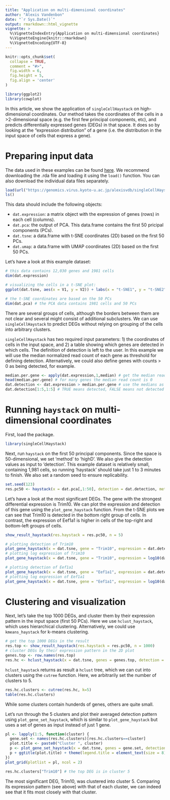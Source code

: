 ```yaml
---
title: "Application on multi-dimensional coordinates"
author: "Alexis Vandenbon"
date: "`r Sys.Date()`"
output: rmarkdown::html_vignette
vignette: >
  %\VignetteIndexEntry{Application on multi-dimensional coordinates}
  %\VignetteEngine{knitr::rmarkdown}
  %\VignetteEncoding{UTF-8}
---
```


```r
knitr::opts_chunk$set(
  collapse = TRUE,
  comment = "#>",
  fig.width = 6,
  fig.height = 5,
  fig.align = 'center'
)

library(ggplot2)
library(cowplot)
```


In this article, we show the application of `singleCellHaystack` on high-dimensional coordinates. Our method takes the coordinates of the cells in a >2-dimensional space (e.g. the first few principal components, etc), and predicts differentially expressed genes (DEGs) in that space. It does so by looking at the "expression distribution" of a gene (i.e. the distribution in the input space of cells that express a gene).

# Preparing input data
The data used in these examples can be found [here](https://genomics.virus.kyoto-u.ac.jp/alexisvdb/singleCellHaystack/). We recommend downloading the .rda file and loading it using the `load()` function. You can also download the individual data files separately.

```r
load(url("https://genomics.virus.kyoto-u.ac.jp/alexisvdb/singleCellHaystack/tabula_muris_marrow_P7_2.rda"))
ls()
```

This data should include the following objects:

- `dat.expression`: a matrix object with the expression of genes (rows) in each cell (columns).
- `dat.pca`:        the output of PCA. This data.frame contains the first 50 pricipal components (PCs).
- `dat.tsne`:       a data.frame with t-SNE coordinates (2D) based on the first 50 PCs.
- `dat.umap`:       a data.frame with UMAP coordinates (2D) based on the first 50 PCs.

Let's have a look at this example dataset:

```r
# this data contains 12,030 genes and 1981 cells
dim(dat.expression)

# visualizing the cells in a t-SNE plot:
ggplot(dat.tsne, aes(x = V1, y = V2)) + labs(x = "t-SNE1", y = "t-SNE2") + geom_point()

# the t-SNE coordinates are based on the 50 PCs
dim(dat.pca) # the PCA data contains 1981 cells and 50 PCs
```

There are several groups of cells, although the borders between them are not clear and several might consist of additional subclusters. We can use `singleCellHaystack` to predict DEGs without relying on grouping of the cells into arbitrary clusters.

`singleCellHaystack` has two required input parameters: 1) the coordinates of cells in the input space, and 2) a table showing which genes are detected in which cells. The definition of detection is left to the user. In this example we will use the median normalized read count of each gene as threshold for defining detection. Alternatively, we could also define genes with counts > 0 as being detected, for example.

```r

median.per.gene <- apply(dat.expression,1,median) # get the median read count per gene
head(median.per.gene) # for many genes the median read count is 0
dat.detection <- dat.expression > median.per.gene # use the medians as threshold for defining detection
dat.detection[1:5,1:5] # TRUE means detected, FALSE means not detected

```

# Running `haystack` on multi-dimensional coordinates

First, load the package.

```r
library(singleCellHaystack)
```
Next, run `haystack` on the first 50 principal components. Since the space is 50-dimensional, we set 'method' to 'highD'. We also give the detection values as input to 'detection'. This example dataset is relatively small, containing 1,981 cells, so running 'haystack' should take just 1 to 3 minutes to finish. We also set a random seed to ensure replicability.

```r
set.seed(123)
res.pc50 <- haystack(x = dat.pca[,1:50], detection = dat.detection, method = "highD")
```

Let's have a look at the most significant DEGs. The gene with the strongest differential expression is Trim10. We can plot the expression and detection of this gene using the `plot_gene_haystack` function. From the t-SNE plots we can see that Trim10 is detected in the bottom right group of cells. In contrast, the expression of Eef1a1 is higher in cells of the top-right and bottom-left groups of cells.

```r
show_result_haystack(res.haystack = res.pc50, n = 5)

# plotting detection of Trim10
plot_gene_haystack(x = dat.tsne, gene = "Trim10", expression = dat.detection)
# plotting log expression of Trim10
plot_gene_haystack(x = dat.tsne, gene = "Trim10", expression = log10(dat.expression))

# plotting detection of Eef1a1
plot_gene_haystack(x = dat.tsne, gene = "Eef1a1", expression = dat.detection)
# plotting log expression of Eef1a1
plot_gene_haystack(x = dat.tsne, gene = "Eef1a1", expression = log10(dat.expression))

```

# Clustering and visualization

Next, let's take the top 1000 DEGs, and cluster them by their expression pattern in the input space (first 50 PCs). Here we use `hclust_haystack`, which uses hierarchical clustering. Alternatively, we could use `kmeans_haystack` for k-means clustering.

```r
# get the top 1000 DEGs in the result
res.top <- show_result_haystack(res.haystack = res.pc50, n = 1000)
# cluster DEGs by their expression pattern in the 2D plot
genes.top <- row.names(res.top)
res.hc <- hclust_haystack(x = dat.tsne, genes = genes.top, detection = dat.detection)
```

`hclust_haystack` returns as result a `hclust` tree, which we can cut into clusters using the `cutree` function. Here, we arbitrarily set the number of clusters to 5.

```r
res.hc.clusters <- cutree(res.hc, k=5)
table(res.hc.clusters)
``` 

While some clusters contain hunderds of genes, others are quite small.

Let's run through the 5 clusters and plot their averaged detection pattern using `plot_gene_set_haystack`, which is similar to `plot_gene_haystack` but uses a set of genes as input instead of just 1 gene. 

```r
pl <- lapply(1:5, function(cluster) {
  gene.set <- names(res.hc.clusters)[res.hc.clusters==cluster]
  plot.title <- paste0("Cluster ", cluster)
  p <- plot_gene_set_haystack(x = dat.tsne, genes = gene.set, detection = dat.detection)
  p + ggtitle(plot.title) + theme(legend.title = element_text(size = 8))
})
plot_grid(plotlist = pl, ncol = 2)
```


```r
res.hc.clusters["Trim10"] # the top DEG is in cluster 5
```
The most significant DEG, Trim10, was clustered into cluster 5. Comparing its expression pattern (see above) with that of each cluster, we can indeed see that it fits most closely with that cluster.
